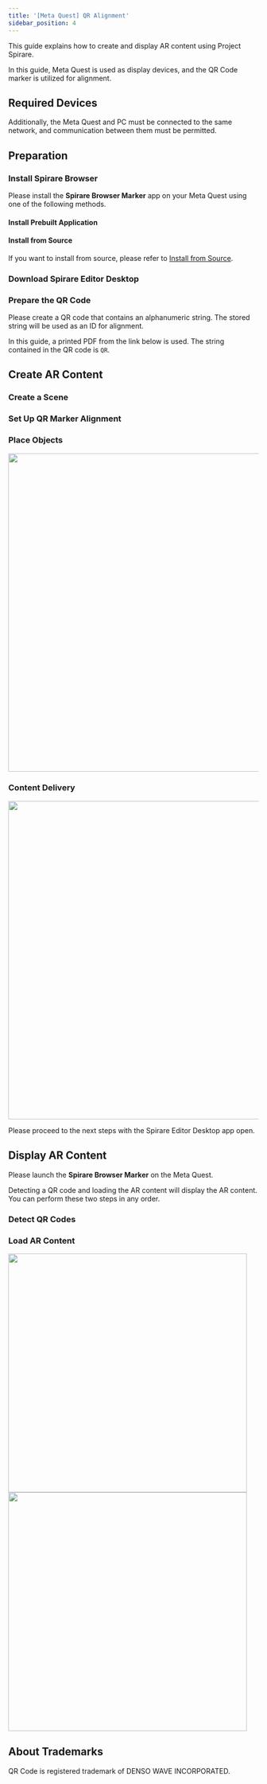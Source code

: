 ```yaml
---
title: '[Meta Quest] QR Alignment'
sidebar_position: 4
---
```





This guide explains how to create and display AR content using Project Spirare.

In this guide, Meta Quest is used as display devices, and the QR Code marker is utilized for alignment.

## Required Devices

<GettingStartedRequiredDevices />

Additionally, the Meta Quest and PC must be connected to the same network, and communication between them must be permitted.

## Preparation

### Install Spirare Browser

Please install the **Spirare Browser Marker** app on your Meta Quest using one of the following methods.

#### Install Prebuilt Application

<SpirareBrowserAppInstall />

#### Install from Source

If you want to install from source, please refer to [Install from Source](/spirare-browser/spirare-browser-quest-marker.mdx#install-from-source).

### Download Spirare Editor Desktop

<SpirareEditorInstall />

### Prepare the QR Code

Please create a QR code that contains an alphanumeric string.
The stored string will be used as an ID for alignment.

In this guide, a printed PDF from the link below is used.
The string contained in the QR code is `QR`.

<CardLink
  title="QR Code PDF file"
  description="https://github.com/HoloLabInc/spirare-babylonjs/raw/190412db10dde907287c6241cf16c9f0c99827c2/_data/QR.pdf"
  href="https://github.com/HoloLabInc/spirare-babylonjs/raw/190412db10dde907287c6241cf16c9f0c99827c2/_data/QR.pdf"
/>

## Create AR Content

### Create a Scene

<SpirareEditorDesktopCreateSpaceScene />

### Set Up QR Marker Alignment

<SpirareEditorDesktopQRSetup />

### Place Objects

<GettingStartedContentPlacement />

<img width="640" src={SpirareEditorContentImage} />

### Content Delivery

<GettingStartedContentShare />

<img width="640" src={SpirareEditorShareButtonImage} />

<br />

Please proceed to the next steps with the Spirare Editor Desktop app open.

## Display AR Content

Please launch the **Spirare Browser Marker** on the Meta Quest.

Detecting a QR code and loading the AR content will display the AR content.
You can perform these two steps in any order.

### Detect QR Codes

<SpirareBrowserQRDetection />

### Load AR Content

<GettingStartedLoadArContentFromSpirareEditorDesktop />

<img width="480" class="border" src={SpirareBrowserMenuContentLoadImage} />

<img width="480" class="border" src={SpirareBrowserContentImage} />

## About Trademarks

QR Code is registered trademark of DENSO WAVE INCORPORATED.
